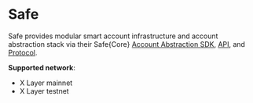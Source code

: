 # Safe

Safe provides modular smart account infrastructure and account abstraction stack via their Safe{Core} [Account Abstraction SDK](https://docs.safe.global/sdk/overview "AA SDK"), [API](https://docs.safe.global/advanced/api-supported-networks "Safe API"), and [Protocol](https://github.com/5afe/safe-core-protocol "Safe Protocol").

**Supported network**: 
- X Layer mainnet
- X Layer testnet